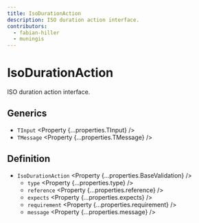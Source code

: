 ```yaml
---
title: IsoDurationAction
description: ISO duration action interface.
contributors:
  - fabian-hiller
  - muningis
---
```



# IsoDurationAction

ISO duration action interface.

## Generics

- `TInput` <Property {...properties.TInput} />
- `TMessage` <Property {...properties.TMessage} />

## Definition

- `IsoDurationAction` <Property {...properties.BaseValidation} />
  - `type` <Property {...properties.type} />
  - `reference` <Property {...properties.reference} />
  - `expects` <Property {...properties.expects} />
  - `requirement` <Property {...properties.requirement} />
  - `message` <Property {...properties.message} />
